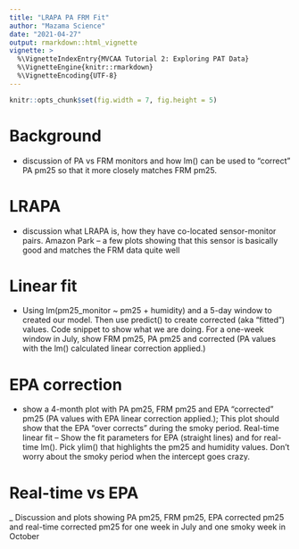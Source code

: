 ```yaml
---
title: "LRAPA PA FRM Fit"
author: "Mazama Science"
date: "2021-04-27"
output: rmarkdown::html_vignette
vignette: >
  %\VignetteIndexEntry{MVCAA Tutorial 2: Exploring PAT Data}
  %\VignetteEngine{knitr::rmarkdown}
  %\VignetteEncoding{UTF-8}
---
```


```r
knitr::opts_chunk$set(fig.width = 7, fig.height = 5)
```

# Background 
 - discussion of PA vs FRM monitors and how lm() can be used to "correct" PA pm25 so that it more closely matches FRM pm25.

# LRAPA 
 - discussion what LRAPA is, how they have co-located sensor-monitor pairs.
 Amazon Park -- a few plots showing that this sensor is basically good and matches the FRM data quite well
 
# Linear fit 
- Using lm(pm25_monitor ~ pm25 + humidity) and a 5-day window to created our model. Then use predict() to create corrected (aka "fitted") values. Code snippet to show what we are doing. For a one-week window in July, show FRM pm25, PA pm25 and corrected (PA values with the lm() calculated linear correction applied.)

# EPA correction 
- show a 4-month plot with PA pm25, FRM pm25 and EPA "corrected" pm25 (PA values with EPA linear correction applied.); This plot should show that the EPA "over corrects" during the smoky period.
 Real-time linear fit -- Show the fit parameters for EPA (straight lines) and for real-time lm(). Pick ylim() that highlights the pm25 and humidity values. Don't worry about the smoky period when the intercept goes crazy.

# Real-time vs EPA 
_ Discussion and plots showing PA pm25, FRM pm25, EPA corrected pm25 and real-time corrected pm25 for one week in July and one smoky week in October
